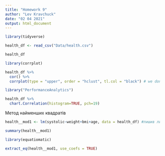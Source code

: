 ---
title: "Homework 9"
author: "Lev Kravchuck"
date: "02 04 2021"
output: html_document
---
```{r}
library(tidyverse)
```

```{r warning=F}
health_df <- read_csv("Data/health.csv")

health_df
```


```{r}
library(corrplot)

health_df %>%  
  cor() %>%  
  corrplot(type = "upper", order = "hclust", tl.col = "black") # we don't need bottom diagonal, so we specify "upper" only
```
```{r warning=F, message=F}
library("PerformanceAnalytics")

health_df %>% 
  chart.Correlation(histogram=TRUE, pch=19)
```

Метод найменших квадратів
```{r}
health__mod1 <- lm(systolic~weight+bmi+age, data = health_df) #лишив лише ті параметри, у яких p-value< 0.05

summary(health__mod1)

```

```{r warning=F, message=T, results="asis"}
library(equatiomatic)

extract_eq(health__mod1, use_coefs = TRUE)
```
